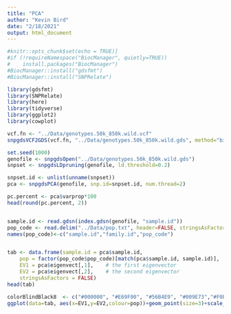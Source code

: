 ```yaml
---
title: "PCA"
author: "Kevin Bird"
date: "2/18/2021"
output: html_document
---
```


```r
#knitr::opts_chunk$set(echo = TRUE)]
#if (!requireNamespace("BiocManager", quietly=TRUE))
#    install.packages("BiocManager")
#BiocManager::install("gdsfmt")
#BiocManager::install("SNPRelate")

library(gdsfmt)
library(SNPRelate)
library(here)
library(tidyverse)
library(ggplot2)
library(cowplot)

```

```r
vcf.fn <- "../Data/genotypes.50k_850k.wild.vcf"
snpgdsVCF2GDS(vcf.fn, "../Data/genotypes.50k_850k.wild.gds", method="biallelic.only")
```

```r
set.seed(1000)
genofile <- snpgdsOpen("../Data/genotypes.50k_850k.wild.gds")
snpset <- snpgdsLDpruning(genofile, ld.threshold=0.2)
```

```r
snpset.id <- unlist(unname(snpset))
pca <- snpgdsPCA(genofile, snp.id=snpset.id, num.thread=2)

pc.percent <- pca$varprop*100
head(round(pc.percent, 2))


sample.id <- read.gdsn(index.gdsn(genofile, "sample.id"))
pop_code <- read.delim("../Data/pop.txt", header=FALSE, stringsAsFactors=FALSE)
names(pop_code)<-c("sample.id","family.id","pop_code")


tab <- data.frame(sample.id = pca$sample.id,
    pop = factor(pop_code$pop_code)[match(pca$sample.id, sample.id)],
    EV1 = pca$eigenvect[,1],    # the first eigenvector
    EV2 = pca$eigenvect[,2],    # the second eigenvector
    stringsAsFactors = FALSE)
head(tab)

colorBlindBlack8  <- c("#000000", "#E69F00", "#56B4E9", "#009E73","#F0E442", "#0072B2", "#D55E00", "#CC79A7","#999933")
ggplot(data=tab, aes(x=EV1,y=EV2,colour=pop))+geom_point(size=3)+scale_color_manual(values=colorBlindBlack8)+theme_cowplot(12,font_size = 20)+xlab("PC1")+ylab("PC2")


```


